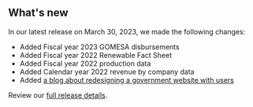 ## What's new

In our latest release on March 30, 2023, we made the following changes:

- Added <Link href="/how-revenue-works/gomesa/" linkType="default">Fiscal year 2023 GOMESA disbursements</Link>
- Added <Link href="/downloads/renewables-fact-sheets/Renewables-Fact-Sheet-FY22.pdf/" linkType="default">Fiscal year 2022 Renewable Fact Sheet</Link>
- Added <Link href="/downloads/production/" linkType="default">Fiscal year 2022 production data</Link>
- Added <Link href="/downloads/federal-revenue-by-company/" linkType="default">Calendar year 2022 revenue by company data</Link>
- Added [a blog about redesigning a government website with users](https://blog-nrrd.doi.gov/modernize-government-website/)

Review our [full release details](https://github.com/ONRR/nrrd/releases).
